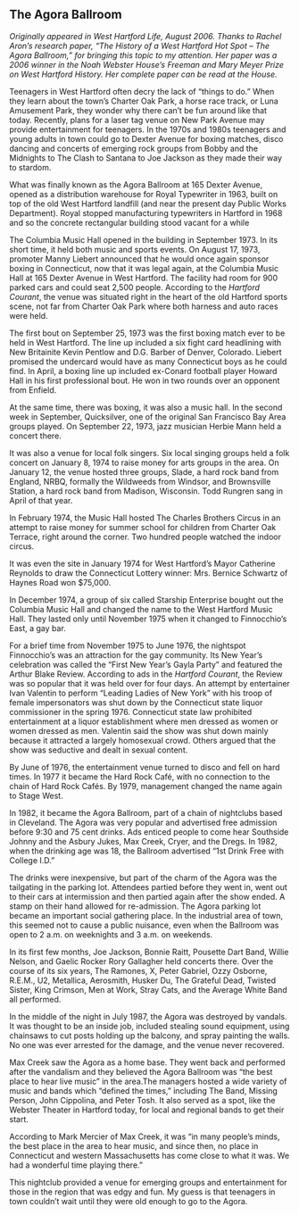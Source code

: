 ## The Agora Ballroom {-}

*Originally appeared in West Hartford Life, August 2006. Thanks to Rachel Aron’s research paper, “The History of a West Hartford Hot Spot – The Agora Ballroom,” for bringing this topic to my attention. Her paper was a 2006 winner in the Noah Webster House’s Freeman and Mary Meyer Prize on West Hartford History. Her complete paper can be read at the House.*

Teenagers in West Hartford often decry the lack of “things to do.” When they learn about the town’s Charter Oak Park, a horse race track, or Luna Amusement Park, they wonder why there can’t be fun around like that today. Recently, plans for a laser tag venue on New Park Avenue may provide entertainment for teenagers. In the 1970s and 1980s teenagers and young adults in town could go to Dexter Avenue for boxing matches, disco dancing and concerts of emerging rock groups from Bobby and the Midnights to The Clash to Santana to Joe Jackson as they made their way to stardom.

What was finally known as the Agora Ballroom at 165 Dexter Avenue, opened as a distribution warehouse for Royal Typewriter in 1963, built on top of the old West Hartford landfill (and near the present day Public Works Department). Royal stopped manufacturing typewriters in Hartford in 1968 and so the concrete rectangular building stood vacant for a while

The Columbia Music Hall opened in the building in September 1973. In its short time, it held both music and sports events. On August 17, 1973, promoter Manny Liebert announced that he would once again sponsor boxing in Connecticut, now that it was legal again, at the Columbia Music Hall at 165 Dexter Avenue in West Hartford. The facility had room for 900 parked cars and could seat 2,500 people. According to the *Hartford Courant*, the venue was situated right in the heart of the old Hartford sports scene, not far from Charter Oak Park where both harness and auto races were held.

The first bout on September 25, 1973 was the first boxing match ever to be held in West Hartford. The line up included a six fight card headlining with New Britainite Kevin Pentlow and D.G. Barber of Denver, Colorado. Liebert promised the undercard would have as many Connecticut boys as he could find. In April, a boxing line up included ex-Conard football player Howard Hall in his first professional bout. He won in two rounds over an opponent from Enfield.

At the same time, there was boxing, it was also a music hall. In the second week in September, Quicksilver, one of the original San Francisco Bay Area groups played. On September 22, 1973, jazz musician Herbie Mann held a concert there.

It was also a venue for local folk singers. Six local singing groups held a folk concert on January 8, 1974 to raise money for arts groups in the area. On January 12, the venue hosted three groups, Slade, a hard rock band from England, NRBQ, formally the Wildweeds from Windsor, and Brownsville Station, a hard rock band from Madison, Wisconsin. Todd Rungren sang in April of that year.

In February 1974, the Music Hall hosted The Charles Brothers Circus in an attempt to raise money for summer school for children from Charter Oak Terrace, right around the corner. Two hundred people watched the indoor circus.

It was even the site in January 1974 for West Hartford’s Mayor Catherine Reynolds to draw the Connecticut Lottery winner: Mrs. Bernice Schwartz of Haynes Road won $75,000.

In December 1974, a group of six called Starship Enterprise bought out the Columbia Music Hall and changed the name to the West Hartford Music Hall. They lasted only until November 1975 when it changed to Finnocchio’s East, a gay bar.

For a brief time from November 1975 to June 1976, the nightspot Finnocchio’s was an attraction for the gay community. Its New Year’s celebration was called the “First New Year’s Gayla Party” and featured the Arthur Blake Review. According to ads in the *Hartford Courant*, the Review was so popular that it was held over for four days. An attempt by entertainer Ivan Valentin to perform “Leading Ladies of New York” with his troop of female impersonators was shut down by the Connecticut state liquor commissioner in the spring 1976. Connecticut state law prohibited entertainment at a liquor establishment where men dressed as women or women dressed as men. Valentin said the show was shut down mainly because it attracted a largely homosexual crowd. Others argued that the show was seductive and dealt in sexual content.

By June of 1976, the entertainment venue turned to disco and fell on hard times. In 1977 it became the Hard Rock Café, with no connection to the chain of Hard Rock Cafés. By 1979, management changed the name again to Stage West.

In 1982, it became the Agora Ballroom, part of a chain of nightclubs based in Cleveland. The Agora was very popular and advertised free admission before 9:30 and 75 cent drinks. Ads enticed people to come hear Southside Johnny and the Asbury Jukes, Max Creek, Cryer, and the Dregs. In 1982, when the drinking age was 18, the Ballroom advertised “1st Drink Free with College I.D.”

The drinks were inexpensive, but part of the charm of the Agora was the tailgating in the parking lot. Attendees partied before they went in, went out to their cars at intermission and then partied again after the show ended. A stamp on their hand allowed for re-admission. The Agora parking lot became an important social gathering place. In the industrial area of town, this seemed not to cause a public nuisance, even when the Ballroom was open to 2 a.m. on weeknights and 3 a.m. on weekends.

In its first few months, Joe Jackson, Bonnie Raitt, Pousette Dart Band, Willie Nelson, and Gaelic Rocker Rory Gallagher held concerts there. Over the course of its six years, The Ramones, X, Peter Gabriel, Ozzy Osborne, R.E.M., U2, Metallica, Aerosmith, Husker Du, The Grateful Dead, Twisted Sister, King Crimson, Men at Work, Stray Cats, and the Average White Band all performed.

In the middle of the night in July 1987, the Agora was destroyed by vandals. It was thought to be an inside job, included stealing sound equipment, using chainsaws to cut posts holding up the balcony, and spray painting the walls. No one was ever arrested for the damage, and the venue never recovered.

Max Creek saw the Agora as a home base. They went back and performed after the vandalism and they believed the Agora Ballroom was “the best place to hear live music” in the area.The managers hosted a wide variety of music and bands which “defined the times,” including The Band, Missing Person, John Cippolina, and Peter Tosh. It also served as a spot, like the Webster Theater in Hartford today, for local and regional bands to get their start.

According to Mark Mercier of Max Creek, it was “in many people’s minds, the best place in the area to hear music, and since then, no place in Connecticut and western Massachusetts has come close to what it was. We had a wonderful time playing there.”

This nightclub provided a venue for emerging groups and entertainment for those in the region that was edgy and fun. My guess is that teenagers in town couldn’t wait until they were old enough to go to the Agora.
